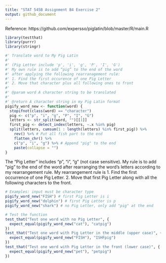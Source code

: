 ```yaml
---
title: "STAT 545B Assignment B4 Exercise 2"
output: github_document
---
```


Reference: https://github.com/expersso/piglatin/blob/master/R/main.R

```r
library(testthat)
library(purrr)
library(stringr)
```

```r
#' Translate word to My Pig Latin
#'
#' (Pig Letter include 'p', 'i', 'g', 'P', 'I', 'G')
#' My own rule is to add “pig” to the end of the word
#' after applying the following rearranagement rule:
#' 1. Find the first occurence of one Pig Letter
#' 2. Move that character plus all following ones to front 
#'
#' @param word A character string to be translated
#'
#' @return A character string in my Pig Latin format
pigify_word_new <- function(word) {
  stopifnot(class(word) == "character")
  pig <- c("p", "i", "g", "P", "I", "G")
  letters <- str_split(word, "")[[1]] 
  first_pig <- detect_index(letters, ~.x %in% pig)
  split(letters, cumsum(1 : length(letters) %in% first_pig)) %>%
    rev() %>% # Put all fish part to the end
    flatten_chr() %>%
    c("p", "i", "g") %>% # Append "pig" to the end
    paste(collapse = "")
}
```

The "Pig Letter" includes "p", "i", "g" (not case sensitive). My rule is to add "pig" to the end of the word after rearranging the word's letters according to my rearrangement rule. My rearrangement rule is 1. Find the first occurrence of one Pig Letter. 2. Move that first Pig Letter along with all the following characters to the front. 

```r
# Examples: input must be character type 
pigify_word_new("FISH") # first Pig Letter is i
pigify_word_new("dolphin") # first Pig Letter is p
pigify_word_new("shark") # no Pig Letter, only add "pig" at the end
```

```r
# Test the function
test_that("Test one word with no Pig Letter", {
  expect_equal(pigify_word_new("cat"), "catpig")
})
test_that("Test one word with Pig Letter in the middle (upper case)", {
  expect_equal(pigify_word_new("FISH"), "ISHFpig")
})
test_that("Test one word with Pig Letter in the front (lower case)", {
  expect_equal(pigify_word_new("pet"), "petpig")
})
```


